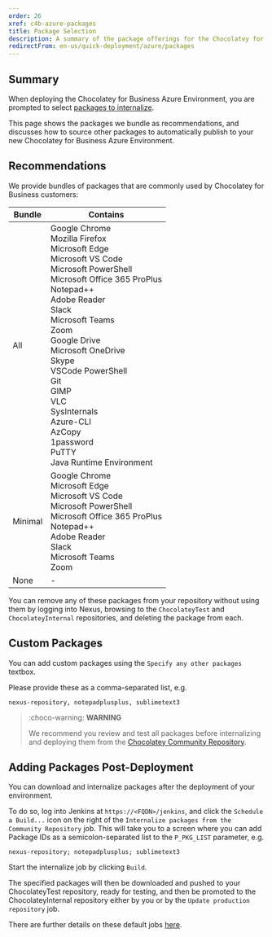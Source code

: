 ```yaml
---
order: 26
xref: c4b-azure-packages
title: Package Selection
description: A summary of the package offerings for the Chocolatey for Business Azure Environment
redirectFrom: en-us/quick-deployment/azure/packages
---
```


## Summary

When deploying the Chocolatey for Business Azure Environment, you are prompted to select [packages to internalize](xref:c4b-azure#internalize-packages).

This page shows the packages we bundle as recommendations, and discusses how to source other packages to automatically publish to your new Chocolatey for Business Azure Environment.

## Recommendations

We provide bundles of packages that are commonly used by Chocolatey for Business customers:

| Bundle  | Contains                                                          |
| ------- | ----------------------------------------------------------------- |
| All     | Google Chrome<br>Mozilla Firefox<br>Microsoft Edge<br>Microsoft VS Code<br>Microsoft PowerShell<br>Microsoft Office 365 ProPlus<br>Notepad++<br>Adobe Reader<br>Slack<br>Microsoft Teams<br>Zoom<br>Google Drive<br>Microsoft OneDrive<br>Skype<br>VSCode PowerShell<br>Git<br>GIMP<br>VLC<br>SysInternals<br>Azure-CLI<br>AzCopy<br>1password<br>PuTTY<br>Java Runtime Environment |
| Minimal | Google Chrome<br>Microsoft Edge<br>Microsoft VS Code<br>Microsoft PowerShell<br>Microsoft Office 365 ProPlus<br>Notepad++<br>Adobe Reader<br>Slack<br>Microsoft Teams<br>Zoom |
| None    | -                                                                 |

You can remove any of these packages from your repository without using them by logging into Nexus, browsing to the `ChocolateyTest` and `ChocolateyInternal` repositories, and deleting the package from each.

## Custom Packages

You can add custom packages using the `Specify any other packages` textbox.

Please provide these as a comma-separated list, e.g.

```text
nexus-repository, notepadplusplus, sublimetext3
```

> :choco-warning: **WARNING**
>
> We recommend you review and test all packages before internalizing and deploying them from the [Chocolatey Community Repository](https://community.chocolatey.org/packages).

## Adding Packages Post-Deployment

You can download and internalize packages after the deployment of your environment.

To do so, log into Jenkins at `https://<FQDN>/jenkins`, and click the `Schedule a Build...` icon on the right of the `Internalize packages from the Community Repository` job. This will take you to a screen where you can add Package IDs as a semicolon-separated list to the `P_PKG_LIST` parameter, e.g.

```text
nexus-repository; notepadplusplus; sublimetext3
```

Start the internalize job by clicking `Build`.

The specified packages will then be downloaded and pushed to your ChocolateyTest repository, ready for testing, and then be promoted to the ChocolateyInternal repository either by you or by the `Update production repository` job.

There are further details on these default jobs [here](xref:automate-package-internalization#create-jenkins-jobs).
